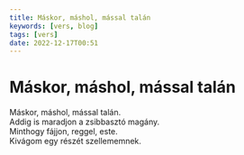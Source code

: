 ```yaml
---
title: Máskor, máshol, mással talán
keywords: [vers, blog]
tags: [vers]
date: 2022-12-17T00:51
---
```


# Máskor, máshol, mással talán

Máskor, máshol, mással talán.  
Addig is maradjon a zsibbasztó magány.  
Minthogy fájjon, reggel, este.  
Kivágom egy részét szellememnek.
